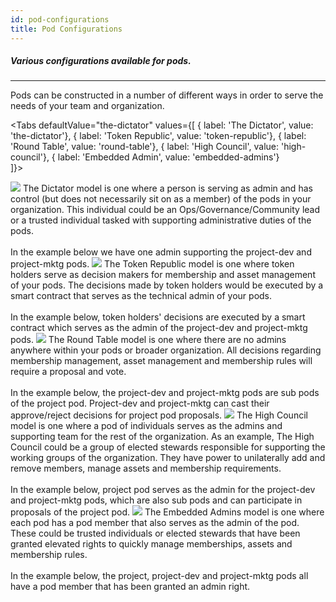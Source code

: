 ```yaml
---
id: pod-configurations
title: Pod Configurations
---
```



<!-- Import pod configuration images -->


##### Various configurations available for pods.
---


<dictatorSVG />

Pods can be constructed in a number of different ways in order to serve the needs of your team and organization.


<Tabs
  defaultValue="the-dictator"
  values={[
    { label: 'The Dictator', value: 'the-dictator'},
    { label: 'Token Republic', value: 'token-republic'},
    { label: 'Round Table', value: 'round-table'},
    { label: 'High Council', value: 'high-council'},
    { label: 'Embedded Admin', value: 'embedded-admins'}    
  ]}>

  <TabItem value="the-dictator">
   <img src={dictator} />
The Dictator model is one where a person is serving as admin and has control (but does not necessarily sit on as a member) of the pods in your organization. This individual could be an Ops/Governance/Community lead or a trusted individual tasked with supporting administrative duties of the pods.
<br/><br/>
In the example below we have one admin supporting the project-dev and project-mktg pods.   
  </TabItem>
  <TabItem value="token-republic">
   <img src={tokenRepublic} />
The Token Republic model is one where token holders serve as decision makers for membership and asset management of your pods. The decisions made by token holders would be executed by a smart contract that serves as the technical admin of your pods.
<br/><br/>
In the example below, token holders' decisions are executed by a smart contract which serves as the admin of the project-dev and project-mktg pods.
  </TabItem>
  <TabItem value="round-table">
   <img src={roundTable} />
The Round Table model is one where there are no admins anywhere within your pods or broader organization. All decisions regarding membership management, asset management and membership rules will require a proposal and vote.
<br/><br/>
In the example below, the project-dev and project-mktg pods are sub pods of the project pod. Project-dev and project-mktg can cast their approve/reject decisions for project pod proposals.
  </TabItem>
  <TabItem value="high-council">
   <img src={highCouncil} />
The High Council model is one where a pod of individuals serves as the admins and supporting team for the rest of the organization. As an example, The High Council could be a group of elected stewards responsible for supporting the working groups of the organization. They have power to unilaterally add and remove members, manage assets and membership requirements.
<br/><br/>
In the example below, project pod serves as the admin for the project-dev and project-mktg pods, which are also sub pods and can participate in proposals of the project pod.
  </TabItem>
  <TabItem value="embedded-admins">
   <img src={embeddedAdmins} />
The Embedded Admins model is one where each pod has a pod member that also serves as the admin of the pod. These could be trusted individuals or elected stewards that have been granted elevated rights to quickly manage memberships, assets and membership rules. 
<br/><br/>
In the example below, the project, project-dev and project-mktg pods all have a pod member that has been granted an admin right.   
  </TabItem>

</Tabs>
